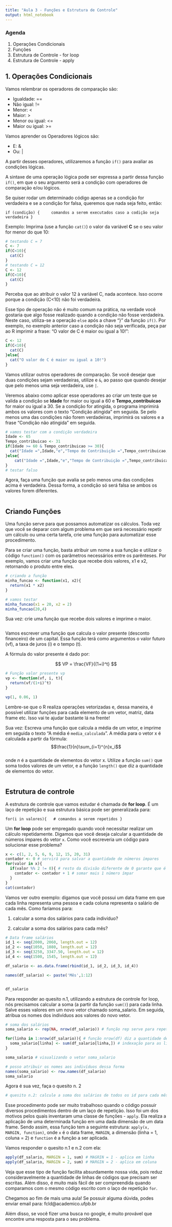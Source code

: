 ```yaml
---
title: "Aula 3 - Funções e Estrutura de Controle"
output: html_notebook
---
```


### Agenda

1. Operações Condicionais
2. Funções
3. Estrutura de Controle - for loop
4. Estrutura de Controle - apply

## 1. Operações Condicionais

Vamos relembrar os operadores de comparação são:

* Igualdade: ==
* Não igual: !=
* Menor: <
* Maior: >
* Menor ou igual: <=
* Maior ou igual: >=

Vamos aprender os Operadores lógicos são:

* E: &
* Ou: |

A partir desses operadores, utilizaremos a função `if()` para avaliar as condições lógicas.

A sintaxe de uma operação lógica pode ser expressa a partir dessa função `if()`, em que o seu argumento será a condição com operadores de comparação e/ou lógicos. 

Se quiser rodar um determinado código apenas se a condição for verdadeira e se a condição for falsa, queremos que nada seja feito, então:

`if (condição) {
    comandos a serem executados caso a codição seja verdadeira
}`

Exemplo: Imprima (use a função `cat()`) o valor da variável **C** se o seu valor for menor do que 10:
```r
# testando C = 7
C <- 7
if(C<10){
  cat(C)
}
# testando C = 12
C <- 12
if(C<10){
  cat(C)
}
```

Perceba que ao atribuir o valor 12 à variável C, nada acontece. Isso ocorre porque a condição (C<10) não foi verdadeira. 

Esse tipo de operação não é muito comum na prática, na verdade você gostaria que algo fosse realizado quando a condição não fosse verdadeira. Neste caso, utiliza-se a operação `else` após a chave "}" da função `if()`. Por exemplo, no exemplo anterior caso a condição não seja verificada, peça par ao R imprimir a frase: "O valor de C é maior ou igual a 10!":

```r
C <- 12
if(C<10){
  cat(C)
}else{
  cat("O valor de C é maior ou igual a 10!")
}
```

Vamos utilizar outros operadores de comparação. Se você desejar que duas condições sejam verdadeiras, utilize e `&`, ao passo que quando desejar que pelo menos uma seja verdadeira, use `|`. 

Veremos abaixo como aplicar esse operadores ao criar um teste que se valida a condição se **Idade** for maior ou igual a 60 e **Tempo_contribuicao** for maior ou igual a 30. Se a condição for atingida, o programa imprimirá ambos os valores com o texto "Condição atingida" em seguida. Se pelo menos uma das condições não forem verdadeiras, imprimirá os valores e a frase "Condição não atingida" em seguida. 

```r
# vamos testar com a condição verdadeira
Idade <- 65
Tempo_contribuicao <- 31
if(Idade >= 60 & Tempo_contribuicao >= 30){
  cat("Idade =",Idade,"e","Tempo de Contribuição =",Tempo_contribuicao,"Condição atingida!")
}else{
    cat("Idade =",Idade,"e","Tempo de Contribuição =",Tempo_contribuicao,"Condição não atingida!")
}
# testar falso

```

Agora, faça uma função que avalia se pelo menos uma das condições acima é verdadeira. Dessa forma, a condição só será falsa se ambos os valores forem diferentes.

```r

```

## Criando Funções

Uma função serve para que possamos automatizar os cálculos. Toda vez que você se deparar com algum problema em que será necessário repetir um cálculo ou uma certa tarefa, crie uma função para automatizar esse procedimento. 

Para se criar uma função, basta atribuir um nome a sua função e utilizar o código `function()` com os parâmetros necessários entre os parênteses. Por exemplo, vamos criar uma função que recebe dois valores, x1 e x2, retornando o produto entre eles. 

```r
# criando a função
minha_funcao <- function(x1, x2){
  return(x1 * x2)
}

# vamos testar
minha_funcao(x1 = 20, x2 = 2)
minha_funcao(20,4)
```

Sua vez: crie uma função que recebe dois valores e imprime o maior. 

```r

```

Vamos escrever uma função que calcula o valor presente (desconto financeiro) de um capital. Essa função terá como argumentos o valor futuro (vf), a taxa de juros (i) e o tempo (t).

A fórmula do valor presente é dado por:

$$
VP = \frac{VF}{(1+i)^t}
$$

```r
# Função valor presente vp
vp <- function(vf, i, t){
  return(vf/(1+i)^t)
}

vp(1, 0.06, 1)
```

Lembre-se que o R realiza operações vetorizadas e, dessa maneira, é possível utilizar funções para cada elemento de um vetor, matriz, data frame etc. Isso vai te ajudar bastante lá na frente!

Sua vez: Escreva uma função que calcula a média de um vetor, e imprime em seguida o texto "A média é `media_calculada`". 
A média para o vetor x é calculada a partir da fórmula: $$\frac{1}{n}\sum_{i=1}^{n}x_i$$  
onde $n$ é a quantidade de elementos do vetor x.
Utilize a função `sum()` que soma todos valores de um vetor, e a função `length()` que diz a quantidade de elementos do vetor. 

```r

```


## Estrutura de controle 

A estrutura de controle que vamos estudar é chamada de **for loop**. É um laço de repetição e sua estrutura básica pode ser generalizada para:

`for(i in valores){
  # comandos a serem repetidos
}`

Um **for loop** pode ser empregado quando você necessitar realizar um cálculo repetidamente. Digamos que você deseja calcular a quantidade de números ímpares do vetor `x`. Como você escreveria um código para solucionar esse problema? 

```r
x <- c(1, 2, 5, 6, 9, 12, 15, 20, 31)
contador <- 0 # servirá para salvar a quantidade de números ímpares
for(valor in x){
  if(valor %% 2 != 0){ # resto da divisão diferente de 0 garante que é número ímpar
    contador <- contador + 1 # somar mais 1 número ímpar
  }
}
cat(contador)
```

Vamos ver outro exemplo: digamos que você possui um data frame em que cada linha representa uma pessoa e cada coluna representa o salário de cada mês. Como faríamos para:

1. calcular a soma dos salários para cada indivíduo? 

2. calcular a soma dos salários para cada mês?

```r
# Data frame salários
id_1 <- seq(2000, 2060, length.out = 12)
id_2 <- seq(1050, 1080, length.out = 12)
id_3 <- seq(3250, 3347.50, length.out = 12)
id_4 <- seq(1500, 1545, length.out = 12)

df_salario <- as.data.frame(rbind(id_1, id_2, id_3, id_4))

names(df_salario) <- paste('Mês',1:12)


df_salario
```

Para responder ao quesito n.1, utilizando a estrutura de controle for loop, nós precisamos calcular a soma (a partir da função `sum()`) para cada linha. Salve esses valores em um novo vetor chamado soma_salario. Em seguida, atribua os nomes dos indivíduos aos valores do novo vetor. 

```r
# soma dos salários 
soma_salario <- rep(NA, nrow(df_salario)) # função rep serve para repetir valores n vezes.

for(linha in 1:nrow(df_salario)){ # função nrow(df) diz a quantidade de linhas de um df
  soma_salario[linha] <- sum(df_salario[linha,]) # indexação para as linhas 
}

soma_salario # visualizando o vetor soma_salario

# posso atribuir os nomes aos indivíduos dessa forma
names(soma_salario) <- row.names(df_salario)
soma_salario
```

Agora é sua vez, faça o quesito n. 2

```r
# quesito n.2: calcule a soma dos salários de todos os id para cada mês.

```

Esse procedimento pode ser muito trabalhoso quando o código possuir diversos procedimentos dentro de um laço de repetição. Isso foi um dos motivos pelos quais inventaram uma classe de funções - `apply`. Ela realiza a aplicação de uma determinada função em uma dada dimensão de um data frame. Sendo assim, essa função tem a seguinte estrutura: 
`apply(x, MARGIN, function)`, 
onde `x` é o data frame, `MARGIN`, a dimensão (linha = 1, coluna = 2) e `function` é a função a ser aplicada.

Vamos responder o quesito n.1 e n.2 com ela:

```r
apply(df_salario, MARGIN = 1, sum) # MAGRIN = 1 - aplica em linha
apply(df_salario, MARGIN = 2, sum) # MARGIN = 2 - aplica em coluna
```

Veja que esse tipo de função facilita absurdamente nossa vida, pois reduz consideravelmente a quantidade de linhas de códigos que precisam ser escritas. Além disso, é muito mais fácil de ser compreendida quando comparamos com o mesmo código escrito com o laço de repetição `for`.

Chegamos ao fim de mais uma aula! Se possuir alguma dúvida, podes enviar email para: fcld@academico.ufpb.br 

Além disso, se você fizer uma busca no google, é muito provável que encontre uma resposta para o seu problema. 

